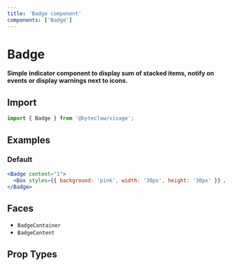 ```yaml
---
title: 'Badge component'
components: ['Badge']
---
```


# Badge

**Simple indicator component to display sum of stacked items, notify on events or display warnings next to icons.**

## Import

```js transpile=false
import { Badge } from '@byteclaw/visage';
```

## Examples

### Default

```jsx live=true
<Badge content="1">
  <Box styles={{ background: 'pink', width: '30px', height: '30px' }} />
</Badge>
```

## Faces

- `BadgeContainer`
- `BadgeContent`

## Prop Types

<PropTypes component="Badge" />
